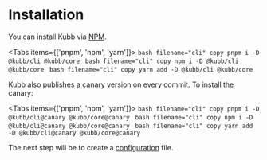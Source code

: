 
# Installation

You can install Kubb via [NPM](https://www.npmjs.com/).

<Tabs items={['pnpm', 'npm', 'yarn']}>
  <Tab>
    ```bash filename="cli" copy
    pnpm i -D @kubb/cli @kubb/core
    ```
  </Tab>
    <Tab>
    ```bash filename="cli" copy
    npm i -D @kubb/cli @kubb/core
    ```
  </Tab>
    <Tab>
    ```bash filename="cli" copy
    yarn add -D @kubb/cli @kubb/core
    ```
  </Tab>
</Tabs>


Kubb also publishes a canary version on every commit. To install the canary:

<Tabs items={['pnpm', 'npm', 'yarn']}>
  <Tab>
    ```bash filename="cli" copy
    pnpm i -D @kubb/cli@canary @kubb/core@canary
    ```
  </Tab>
    <Tab>
    ```bash filename="cli" copy
    npm i -D @kubb/cli@canary @kubb/core@canary
    ```
  </Tab>
    <Tab>
    ```bash filename="cli" copy
    yarn add -D @kubb/cli@canary @kubb/core@canary
    ```
  </Tab>
</Tabs>



The next step will be to create a [configuration](/docs/getting-started/configuration) file.